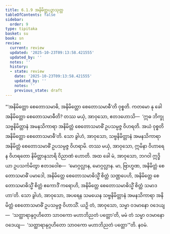 ```yaml
---
title: 6.1.9 အနိမိတ္တပဉှာသုတ္တ
tableOfContents: false
sidebar:
  order: 9
type: tipitaka
basket: su
book: sn
review:
  current: review
  updated: '2025-10-23T09:13:58.421555'
  updated_by: ''
  notes: ''
  history:
  - state: review
    date: '2025-10-23T09:13:58.421555'
    updated_by: ''
    notes: ''
    previous_state: draft
---
```



<ReviewStatus review={frontmatter.review} showDetails={true} />

<HypothesisAnnotation frontmatter={frontmatter} />

<DynamicBreadcrumb />

<Division number="340" book="sn" e="ch" v="18" p="329">

<Paragraph number="1398" book="sn">
“‘အနိမိတ္တော စေတောသမာဓိ, အနိမိတ္တော စေတောသမာဓီ’တိ ဝုစ္စတိ. ကတမော နု ခေါ အနိမိတ္တော စေတောသမာဓီတိ? တဿ မယှံ, အာဝုသော, ဧတဒဟောသိ—  ‘ဣဓ ဘိက္ခု သဗ္ဗနိမိတ္တာနံ အမနသိကာရာ အနိမိတ္တံ စေတောသမာဓိံ ဥပသမ္ပဇ္ဇ ဝိဟရတိ. အယံ ဝုစ္စတိ အနိမိတ္တော စေတောသမာဓီ’တိ. သော ခွါဟံ, အာဝုသော, သဗ္ဗနိမိတ္တာနံ အမနသိကာရာ အနိမိတ္တံ စေတောသမာဓိံ ဥပသမ္ပဇ္ဇ ဝိဟရာမိ. တဿ မယှံ, အာဝုသော, ဣမိနာ ဝိဟာရေန ဝိဟရတော နိမိတ္တာနုသာရိ ဝိညာဏံ ဟောတိ.
</Paragraph>

<Paragraph number="1399" book="sn">
အထ ခေါ မံ, အာဝုသော, ဘဂဝါ ဣဒ္ဓိယာ ဥပသင်္ကမိတွာ ဧတဒဝေါစ—  ‘မောဂ္ဂလ္လာန, မောဂ္ဂလ္လာန. မာ, ဗြာဟ္မဏ, အနိမိတ္တံ စေတောသမာဓိံ ပမာဒေါ, အနိမိတ္တေ စေတောသမာဓိသ္မိံ စိတ္တံ သဏ္ဌပေဟိ, အနိမိတ္တေ စေတောသမာဓိသ္မိံ စိတ္တံ ဧကောဒိံ ကရောဟိ, အနိမိတ္တေ စေတောသမာဓိသ္မိံ စိတ္တံ သမာဒဟာ’တိ. သော ခွါဟံ, အာဝုသော, အပရေန သမယေန သဗ္ဗနိမိတ္တာနံ အမနသိကာရာ အနိမိတ္တံ စေတောသမာဓိံ ဥပသမ္ပဇ္ဇ ဝိဟာသိံ. ယဉှိ တံ, အာဝုသော, သမ္မာ ဝဒမာနော ဝဒေယျ—  ‘သတ္ထာရာနုဂ္ဂဟိတော သာဝကော မဟာဘိညတံ ပတ္တော’တိ, မမံ တံ သမ္မာ ဝဒမာနော ဝဒေယျ—  ‘သတ္ထာရာနုဂ္ဂဟိတော သာဝကော မဟာဘိညတံ ပတ္တော’”တိ.

</Paragraph>
</Division>

<Paragraph number="1400" type="center" book="sn">
နဝမံ.
</Paragraph>